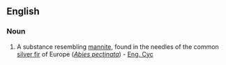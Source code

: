==English==

===Noun===
{{en-noun|-}}

# {{context|chemistry}} A substance resembling [[mannite]], found in the needles of the common [[silver fir]] of Europe (''[[Abies pectinata]]'') - [[Eng. Cyc]]